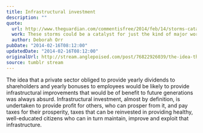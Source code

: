 ```yaml
---
title: Infrastructural investment
description: ""
quote:
  url: http://www.theguardian.com/commentisfree/2014/feb/14/storms-catalyst-for-major-works-britain-needs
  work: These storms could be a catalyst for just the kind of major works Britain needs | The Guardian
  author: Deborah Orr
pubDate: "2014-02-16T08:12:00"
updatedDate: "2014-02-16T08:12:00"
originalUrl: http://stream.anglepoised.com/post/76822926039/the-idea-that-a-private-sector-obliged-to-provide
source: tumblr stream
---
```


The idea that a private sector obliged to provide yearly dividends to shareholders and yearly bonuses to employees would be likely to provide infrastructural improvements that would be of benefit to future generations was always absurd. Infrastructural investment, almost by definition, is undertaken to provide profit for others, who can prosper from it, and pay taxes for their prosperity, taxes that can be reinvested in providing healthy, well-educated citizens who can in turn maintain, improve and exploit that infrastructure.
